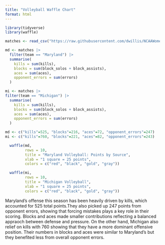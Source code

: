 ```yaml
---
title: "Volleyball Waffle Chart"
format: html
---
```


```r
library(tidyverse)
library(waffle)

matches <- read_csv("https://raw.githubusercontent.com/dwillis/NCAAWomensVolleyballData/main/data/ncaa_womens_volleyball_matchstats_2025.csv")

md <- matches |> 
  filter(team == "Maryland") |> 
  summarise(
    kills = sum(kills), 
    blocks = sum(block_solos + block_assists), 
    aces = sum(aces), 
    opponent_errors = sum(errors)
  )

mi <- matches |>  
filter(team == "Michigan") |> 
  summarise(
    kills = sum(kills), 
    blocks = sum(block_solos + block_assists), 
    aces = sum(aces), 
    opponent_errors = sum(errors)
  )
```
```r
md <- c("kills"=525, "blocks"=216, "aces"=72, "opponent_errors"=247)
mi <- c("kills"=760, "blocks"=221, "aces"=82, "opponent_errors"=243)
```



```r
  waffle(md,
         rows = 10,
         title = "Maryland Volleyball: Points by Source",
         xlab = "1 square = 25 points",
         colors = c("red", "black", "gold", "gray"))
```
```r
  waffle(mi,
         rows = 10,
         title = "Michigan Volleyball",
         xlab = "1 square = 25 points",
         colors = c("red", "black", "gold", "gray"))
```

Maryland's offense this season has been heavily driven by kills, which accounted for 525 total points.They also picked up 247 points from opponent errors, showing that forcing mistakes plays a key role in their scoring. Blocks and aces made smaller contributions reflecting a balanced appraoch between defense and pressure. On the other hand, Michigan also relief on kills with 760 showing that they have a more dominant offensive position. Their numbers in blocks and aces were similar to Maryland's but they benefited less from overall opponent errors. 
